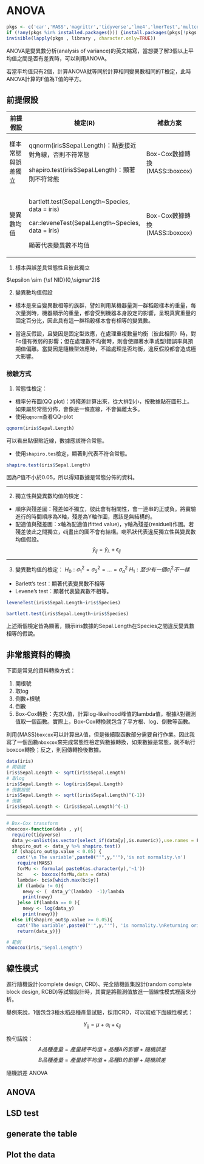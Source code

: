 # ANOVA

```r
pkgs <- c('car','MASS','magrittr','tidyverse','lme4','lmerTest','multcomp','agricolae','dplyr','lsmeans','emmeans','psych')
if (!any(pkgs %in% installed.packages())) {install.packages(pkgs[!pkgs %in% installed.packages()])}
invisible(lapply(pkgs , library , character.only=TRUE))
```

ANOVA是變異數分析(analysis of variance)的英文縮寫，當想要了解3個以上平均值之間是否有差異時，可以利用ANOVA。

若當平均值只有2個，計算ANOVA就等同於計算相同變異數相同的T檢定，此時ANOVA計算的F值為T值的平方。

## 前提假設

+--------------------+----------------------------------------------------------+--------------------------------+
| 前提假設           | 檢定(R)                                                  | 補救方案                       |
+====================+==========================================================+================================+
| 樣本常態與誤差獨立 | qqnorm(iris\$Sepal.Length)：點要接近對角線，否則不符常態 | Box-Cox數據轉換 (MASS::boxcox) |
|                    |                                                          |                                |
|                    | shapiro.test(iris\$Sepal.Length)：顯著則不符常態         |                                |
+--------------------+----------------------------------------------------------+--------------------------------+
| 變異數均值         | bartlett.test(Sepal.Length\~Species, data = iris)        | Box-Cox數據轉換 (MASS::boxcox) |
|                    |                                                          |                                |
|                    | car::leveneTest(Sepal.Length\~Species, data = iris)      |                                |
|                    |                                                          |                                |
|                    | 顯著代表變異數不均值                                     |                                |
+--------------------+----------------------------------------------------------+--------------------------------+

1.  樣本與誤差具常態性且彼此獨立

$\epsilon \sim {\sf NID}(0,\sigma^2)$

2.  變異數均值假設

-   樣本是來自變異數相等的族群，譬如利用某機器量測一群稻穀樣本的重量，每次量測時，機器顯示的重量，都會受到機器本身設定的影響，呈現真實重量的固定百分比，因此具有這一群稻穀樣本會有相等的變異數。

-   當違反假設，且變因是固定型效應，在處理重複數量均衡（彼此相同）時，對Fo僅有微弱的影響；但在處理數不均衡時，則會使顯著水準或型I錯誤率與預期值偏離。當變因是隨機型效應時，不論處理是否均衡，違反假設都會造成極大影響。

### 檢驗方式

1.  常態性檢定：

-   機率分布圖(QQ plot)：將殘差計算出來，從大排到小，按數據點在圖形上。如果屬於常態分佈，會像是一條直線，不會偏離太多。
-   使用`qqnorm`查看QQ-plot

```r
qqnorm(iris$Sepal.Length)
```

可以看出點很貼近線，數據應該符合常態。

-   使用`shapiro.tes`檢定，顯著則代表不符合常態。

```r
shapiro.test(iris$Sepal.Length)
```

因為*P*值不小於0.05，所以得知數據是常態分佈的資料。

---

2.  獨立性與變異數均值的檢定：

-   順序與殘差圖：殘差如不獨立，彼此會有相關性，會一連串的正或負。將實驗進行的時間順序為X軸，殘差為Y軸作圖，應該是無結構的。
-   配適值與殘差圖：x軸為配適值(fitted value)，y軸為殘差(residuel)作圖。若殘差彼此之間獨立，ϵij畫出的圖不會有結構。喇叭狀代表違反獨立性與變異數均值假設。 $$\hat y_{ij}=\bar y_{i.}+\epsilon_{ij}$$



---


3.  變異數均值的檢定： $H_0:\sigma_1^2=\sigma_2^2=...=\sigma_a^2$ $H_1:至少有一個\sigma_i^2不一樣$

-   Barlett's test：顯著代表變異數不相等
-   Levene's test：顯著代表變異數不相等。

```r
leveneTest(iris$Sepal.Length~iris$Species)
```

```r
bartlett.test(iris$Sepal.Length~iris$Species)
```

上述兩個檢定皆為顯著，顯示iris數據的Sepal.Length在Species之間違反變異數相等的假說。

## 非常態資料的轉換

下面是常見的資料轉換方式：

1.  開根號
2.  取log
3.  倒數+根號
4.  倒數
5.  Box-Cox轉換：先求$\lambda$值，計算log-likeihood峰值的lambda值，根據$\lambda$對觀測值取一個函數。實際上，Box-Cox轉換就包含了平方根、log、倒數等函數。

利用{MASS}`boxcox`可以計算出$\lambda$值，但是後續取函數部分需要自行作業。因此我寫了一個函數`nboxcox`來完成常態性檢定與數據轉換，如果數據是常態，就不執行boxcox轉換；反之，則回傳轉換後數據。


```r
data(iris)
# 開根號
iris$Sepal.Length <- sqrt(iris$Sepal.Length)
# 取log
iris$Sepal.Length <- log(iris$Sepal.Length)
# 倒數根號
iris$Sepal.Length <- sqrt((iris$Sepal.Length)^(-1))
# 倒數
iris$Sepal.Length <- (iris$Sepal.Length)^(-1)
```

---

```r
# Box-Cox transform
nboxcox<-function(data , y){
  require(tidyverse)
  data_y<-unlist(as.vector(select_if(data[y],is.numeric)),use.names = F)
  shapiro_out <- data_y %>% shapiro.test()
  if (shapiro_out$p.value < 0.05) {
    cat('\n The variable',paste0("'",y,"'"),'is not normality.\n')
    require(MASS)
    forMu <- formula( paste0(as.character(y),'~1'))
    bc    <- boxcox(forMu,data = data)
    lambda<- bc$x[which.max(bc$y)]
    if (lambda != 0){
      newy <- (　data_y^(lambda)　-1)/lambda
      print(newy)
    }else if(lambda == 0 ){
      newy <- log(data_y)
      print(newy)}}
  else if(shapiro_out$p.value >= 0.05){
    cat('The variable',paste0("'",y,"'"), 'is normality.\nReturning original data.\n')
    return(data_y)}}

# 範例
nboxcox(iris,'Sepal.Length')
```

## 線性模式

進行隨機設計(complete design, CRD)、完全隨機區集設計(random complete block design, RCBD)等試驗設計時，其實是將觀測值放進一個線性模式裡面來分析。

舉例來說，1個包含3種水稻品種產量試驗，採用CRD，可以寫成下面線性模式：

$$Y_{ij}=\mu+\alpha_i+\epsilon_{ij}$$

換句話說： $$A品種產量 = 產量總平均值 + 品種A的影響 + 隨機誤差$$ $$B品種產量 = 產量總平均值 + 品種B的影響 + 隨機誤差$$

隨機誤差 ANOVA

## ANOVA

## LSD test

## generate the table

## Plot the data
